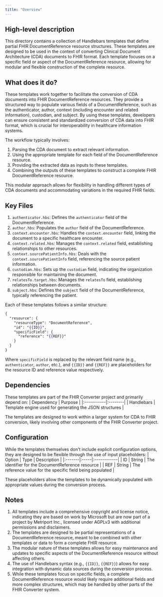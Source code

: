 ```yaml
---
title: "Overview"
---
```


## High-level description
This directory contains a collection of Handlebars templates that define partial FHIR DocumentReference resource structures. These templates are designed to be used in the context of converting Clinical Document Architecture (CDA) documents to FHIR format. Each template focuses on a specific field or aspect of the DocumentReference resource, allowing for modular and flexible construction of the complete resource.

## What does it do?
These templates work together to facilitate the conversion of CDA documents into FHIR DocumentReference resources. They provide a structured way to populate various fields of a DocumentReference, such as the authenticator, author, context (including encounter and related information), custodian, and subject. By using these templates, developers can ensure consistent and standardized conversion of CDA data into FHIR format, which is crucial for interoperability in healthcare information systems.

The workflow typically involves:
1. Parsing the CDA document to extract relevant information.
2. Using the appropriate template for each field of the DocumentReference resource.
3. Providing the extracted data as inputs to these templates.
4. Combining the outputs of these templates to construct a complete FHIR DocumentReference resource.

This modular approach allows for flexibility in handling different types of CDA documents and accommodating variations in the required FHIR fields.

## Key Files
1. `authenticator.hbs`: Defines the `authenticator` field of the DocumentReference.
2. `author.hbs`: Populates the `author` field of the DocumentReference.
3. `context.encounter.hbs`: Handles the `context.encounter` field, linking the document to a specific healthcare encounter.
4. `context.related.hbs`: Manages the `context.related` field, establishing relationships to other resources.
5. `context.sourcePatientInfo.hbs`: Deals with the `context.sourcePatientInfo` field, referencing the source patient information.
6. `custodian.hbs`: Sets up the `custodian` field, indicating the organization responsible for maintaining the document.
7. `relatesTo.target.hbs`: Manages the `relatesTo` field, establishing relationships between documents.
8. `subject.hbs`: Defines the `subject` field of the DocumentReference, typically referencing the patient.

Each of these templates follows a similar structure:
```handlebars
{
  "resource": {
    "resourceType": "DocumentReference",
    "id": "{{ID}}",
    "specificField": {
      "reference": "{{REF}}"
    }
  }
}
```

Where `specificField` is replaced by the relevant field name (e.g., `authenticator`, `author`, etc.), and `{{ID}}` and `{{REF}}` are placeholders for the resource ID and reference value respectively.

## Dependencies
These templates are part of the FHIR Converter project and primarily depend on:
| Dependency | Purpose |
|:-----------|:--------|
| Handlebars | Template engine used for generating the JSON structures |

The templates are designed to work within a larger system for CDA to FHIR conversion, likely involving other components of the FHIR Converter project.

## Configuration
While the templates themselves don't include explicit configuration options, they are designed to be flexible through the use of input placeholders:
| Option | Type | Description |
|:-------|:-----|:------------|
| ID | String | The identifier for the DocumentReference resource |
| REF | String | The reference value for the specific field being populated |

These placeholders allow the templates to be dynamically populated with appropriate values during the conversion process.

## Notes
1. All templates include a comprehensive copyright and license notice, indicating they are based on work by Microsoft but are now part of a project by Metriport Inc., licensed under AGPLv3 with additional permissions and disclaimers.
2. The templates are designed to be partial representations of a DocumentReference resource, meant to be combined with other templates or data to form a complete FHIR resource.
3. The modular nature of these templates allows for easy maintenance and updates to specific aspects of the DocumentReference resource without affecting others.
4. The use of Handlebars syntax (e.g., `{{ID}}`, `{{REF}}`) allows for easy integration with dynamic data sources during the conversion process.
5. While these templates focus on specific fields, a complete DocumentReference resource would likely require additional fields and more complex structures, which may be handled by other parts of the FHIR Converter system.